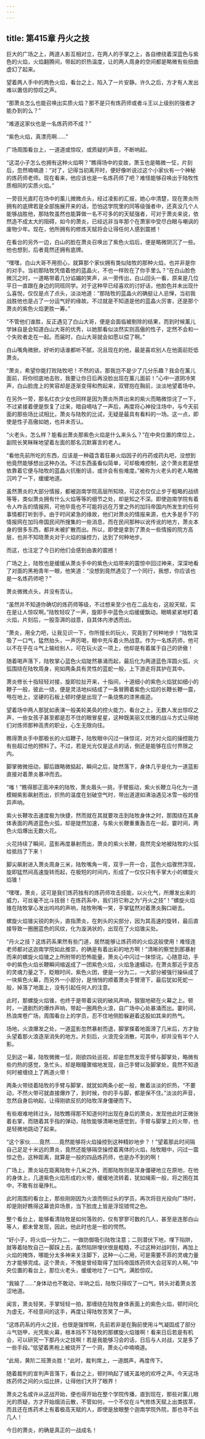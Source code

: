 ```yaml
---
---
---
```

title: 第415章 丹火之技
---



巨大的广场之上，两道人影互相对立，在两人的手掌之上，各自缭绕着深蓝色与紫色的火焰，火焰翻腾间，带起的炽热温度，让的两人周身的空间都是略微有些扭曲虚幻了起来。

望着两人手中的两色火焰，看台之上，陷入了一片安静。许久之后，方才有人发出难以置信的惊叹之声。

“那萧炎怎么也能召唤出实质火焰？那不是只有炼药师或者斗王以上级别的强者才能办到的么？”

“难道这家伙也是一名炼药师不成？”

“紫色火焰，真漂亮啊……”

广场周围看台上，一道道或惊叹，或质疑的声音，不断响起。

“这混小子怎么也拥有这种火焰啊？”瞧得场中的变故，萧玉也是略微一怔，片刻后，忽然喃喃道：“对了，记得当初离开时，便好像听说过这个小家伙有一个神秘的炼药师老师。现在看来，他应该也是一名炼药师了吧？难怪能够召唤出于陆牧性质相同的实质火焰。”

一旁目光直盯在场中的薰儿微微点头，经过凌影的汇报，她心中清楚，现在萧炎所拥有的底牌若是全部施展开来的话，恐怕这学院里的同等级强者中，还真没几个人能够战胜他，那陆牧虽然也能算做一名不可多的的天赋强者，可对于萧炎来说，依然造不成太大的阻碍，如今的萧炎，已经远非当年那个在萧家中受尽白眼与嘲讽的废物少年。现在，他所拥有的修炼天赋将会让得任何人感到震撼！

在看台的另外一边，白山的脸在萧炎召唤出了紫色火焰后，便是略微阴沉了一些。他也想到，后者竟然还拥有底牌。

“嘿嘿，白山大哥不用担心，就算那个家伙拥有类似陆牧的那种火焰，也并非是你的对手。当初那陆牧凭借着他的蓝晶火，不也一样败在了你手里么？”在白山脸色微沉之时，一道略带着几分谄媚的笑声，从一旁传出，白山回头一看，原来是几位平日一直跟在身边的同班同学。对于这种早已经喜欢的讨好话，他脸色并未出现什么喜悦，仅仅是点了点头，淡淡地道：“那陆牧的蓝晶火的确挺让人忌惮，当初我战胜他也是占了一分运气好的缘故。不过就是不知道是他的蓝晶火厉害，还是那个萧炎的紫色火焰更胜一筹。”

“不管他们谁胜，反正遇见了白山大哥，便是会面临被剔除的结果，而到时候薰儿学妹自是会知道白山大哥的优秀，以她那看似淡然实则高傲的性子，定然不会和一个失败者走在一起。而届时，白山大哥就会如愿以偿了啊。”

白山嘴角微掀，好听的话谁都听不腻，况且现在的他，最是喜欢别人在他面前贬低萧炎。

“萧炎，希望你能打败陆牧吧！不然的话，那我岂不是少了几分乐趣？我会在薰儿面前，将你彻底地击败，我要让你日后再没脸出现在薰儿面前！”心中一道阴冷笑声，白山脸庞上的笑容却是逐渐变得和煦起来，双臂抱在胸前，淡淡地望着场中。

在另外一旁，那名红衣少女也同样是因为萧炎所弄出来的紫火而略微惊诧了一下，不过紧接着便是恢复了过来，暗自嘀咕了一声后，再度将心神投注场中，与今天前面的那些场比试相比，萧炎与陆牧的比试，无疑是最具有看料的一场。这一点，即使是性子高傲如她，也并未否认。

“火老头，怎么样？能看出萧炎那紫色火焰是什么来头么？”在中央位置的席位上，副院长笑眯眯地望着左面的那名沉默寡言的老人。

“看他先前所吃的东西，应该是一种蕴含着狂暴火焰因子的丹药或药丸吧，没想到他竟然能够想出这种办法。不过东西虽看似简单，可却极难控制，这个萧炎若是想依靠着它便与陆牧的蓝晶火抗衡的话，或许会有些难度。”被称为火老头的老人略微沉吟了一下，缓缓地道。

虽然萧炎的大部分情报，都被迦南学院高层所知晓，可这也仅仅止步于粗略的战绩等等，类似萧炎拥有什么火焰等等的细节之处，却是知之不深。即使迦南学院有着令人咋舌的情报网，可他毕竟也不可能将远在万里之外的加玛帝国内所发生的任何事情都打听到手。由于时间紧急的缘故，他们对萧炎的情报来源，也大多是手下的情报网在加玛帝国民间所搜集的一些消息，而在民间那种以讹传讹的地方，萧炎本身的很多东西，都并未被扩散而出。所以，即使是拿到了萧炎一些情报的院方高层，也并不知晓萧炎对于火焰的操控力，达到了何种地步。

而这，也注定了今日的他们会感到由衷的震撼！

广场之上，陆牧也是缓缓从萧炎手中的紫色火焰带来的震惊中回过神来，深深地看了对面的黑袍青年一眼，他笑道：“没想到竟然遇见了一个同行，我想，你应该也是一名炼药师吧？”

萧炎微微点头，并没有否认。

“虽然并不知道你确切的炼药师等级，不过想来至少也在二品左右，这般天赋，实在是让人惊叹啊。”陆牧轻叹了一声，旋即手中蓝色火焰缓缓飘动。眼睛紧紧地盯着火焰，片刻后，一股澎湃的战意，自其体内渗透而出。

“萧炎，用全力吧，让我见识一下，你所擅长的玩火，究竟到了何种地步！”陆牧深吸了一口气，猛然抬头，一声厉喝，眼中充斥着火热战意。作为一名炼药师，他可以不在乎在斗气上输给别人，可在玩火这一项上，他却是有着属于自己的骄傲！

随着喝声落下，陆牧掌心蓝色火焰陡然暴涌而起，最后化为两道蓝色浑圆火弧，火弧围绕在陆牧周身，宛如两条具有灵性的蓝蛇一般，上下游走将其护在其中。

萧炎修长十指轻轻对接，旋即拉扯开来，十指间，十道细小的紫色火焰犹如细小的鞭子一般，彼此一绕，便是灵活地纠结成了一条冒腾着紫色火焰的长鞭长鞭一震，甩在地上，坚硬的石板上顿时便是出现了一条烧焦的漆黑痕迹。

望着场中两人那犹如表演一般美轮美奂的控火能力，看台之上，无数人发出惊叹之声，一些女孩子甚至都是忍不住的眼冒星星，这种既美丽又优雅的战斗方式让得她们对炼师那种高贵的职业，心生无限向往。

瞧得萧炎手中那极长的火焰鞭子，陆牧眼中闪过一抹惊诧，对方对火焰的操控能力有些超过他的预料了。不过，若是光光仅是这点的话，倒还是能够在应付界限之内。

脚掌微微扭动，脚后跟略微掂起，瞬间之后，陡然落下，身体几乎是化为一道蓝影直接对着萧炎暴冲而去。

“嗤！”瞧得那正面冲来的陆牧，萧炎眉头一挑，手臂振动，紫火长鞭立马化为一道模糊紫影飙射而出，炽热的温度在划破空气时，带出道道如沸油遇见冰雪一般的怪异声响。

紫火长鞭攻击速度极为快捷，然而就在其就要攻击到陆牧身体之时，那围绕在其身体表面的两道蓝色火弧，却是陡然加速，与紫火长鞭重重轰击在一起，霎时间，两色火焰爆出无数火花。

火花持续了瞬间，蓝影再度暴射而出，萧炎的紫火长鞭，竟然完全地被陆牧的火弧给抵挡了下来！

脚尖飙射进入萧炎周身三米，陆牧嘴角一弯，双手一开一合，蓝色火焰骤然浮现，旋即猛然间高速旋转而起，在极短的时间内，形成了一仅仅只有手掌大小的螺旋火焰锥！

“嘿嘿，萧炎，这可是我们炼药独有的炼药师攻击技能，以火化气，所爆发出来的威力，可丝毫不比斗技弱！在炼药系中，我们将它称之为“丹火之技”！”螺旋火焰锥在陆牧掌心发出呜呜的声响，陆牧咧嘴一笑，手掌猛然对着萧炎胸口砸去。

螺旋火焰锥尖锐的刺头，直指萧炎，在刺头的尖部分，因为其高速的旋转，最后直接导致一圈圈蓝色的风纹，化为漩涡状的，出现在了火焰锥尖处。

“丹火之技？这炼药系果然有些门道，居然能够让炼药师的火焰这般使用！难怪连老师都对这迦南学院如此推崇，的确是有着出彩的地方啊！”清晰的察觉到那暴射而来的螺旋火焰锥之上所附带的恐怖能量，萧炎心中闪过一抹惊诧。心随意动，手中的紫色火焰长鞭瞬间缩返成了一团紫色火焰，火焰急速蠕动，在萧炎那近乎变态的灵魂力量之下，眨眼时间，紫色火团，便是一分为二，一大部分被强行操纵成了一块紫色火幕，而另外一小部分，是悄悄的顺着萧炎手臂滑下，最后犹如死蛇一般，掉落了地面上，没有引起任何人的注意。

此时，那螺旋火焰锥，也终于是带着尖锐的破风声响，狠狠地砸在火幕之上。顿时，一道剧烈的爆炸声响，带起一圈两色火浪，自广场中心处暴涌而出。霎时间，热浪席卷广场，周围看台上的学员，忍不住地侧脸躲避着这股如其来的热气。

场地，火浪爆发之处，一道蓝影忽然暴射而退，脚掌搽着地面滑了几米后，方才抬头望着那火浪逐渐消失的地方。片刻后，火浪完全消散，可其中，却并没有半个人影。

见到这一幕，陆牧微微一怔，刚欲四处巡视，却是忽然发现手臂与脚掌处，略微有些灼热的感觉，急忙头，却是眼瞳骤缩地发现，自己手臂以及脚掌处，竟然不知道何时被缠绕上了两道火带！

两条火带绕着陆牧的手臂与脚掌，就犹如两条小蛇一般，散着淡淡的炽热，“不要动，不然火带可就直接爆炸了，到时候，你的手与脚，都是保不住。”淡淡的声音，忽然自身后响起，让得刚欲反抗的陆牧浑身僵硬而下。

有些艰难地转过头，陆牧瞧得那不知道何时出现在身后的萧炎，发现他此时正微张着右掌，而随着其手指的弹动，陆牧能够清晰地感觉到，手臂与脚掌上的火带，也是轻微地跳动了起来。

“这个家伙……竟然……竟然能够将火焰操控到这种精妙地步？！”望着那此时间隔自己足足十米远的萧炎，竟然还能够隔空操控着离体的火焰，陆牧眼中，闪过一震惊之色，这种距离，就算是一般的四品炼药师，也是办不到的啊！

广场上，萧炎站在距离陆牧十几米之外，而那陆牧则是浑身僵硬地立在原地，在他的身体上，几道紫色火焰形成的火带，缓缓地流转着，犹如绳索一般，将之困在其中，不敢有丝毫挣扎。

此时周围的看台上，那些刚刚因为火浪而侧过头的学员，再次将目光投向广场时，却是刚好瞧得这幕诡异场景，当下脸庞上皆是浮现错愕之色。

整个看台上，能够看清陆牧是如何落败的，仅有寥寥可数的几人，甚至是连那白山等人，都未曾发现，因此，他此时也是一脸的愕然。

“好小子，将火焰一分为二，一做防御吸引陆牧注意；二则潜伏下地，埋下陷阱，就等着陆牧自己一脚踩上去，虽然陷阱埋伏很是粗糙，不过这种对战时刻，再加上火焰的掩饰，哪能分太多神来关注脚下，这种一心二用，可是需要不菲的灵魂力量方才能够完成。这个萧炎，不愧是曾经取得了加玛帝国炼药师大会冠军的人啊。”中央位置的看台上，那位火老头，缓缓地吐了一口气，满脸惊叹。

“我输了……”身体动也不敢动，半晌之后，陆牧只得叹了一口气，转头对着萧炎苦涩地道。

闻言，萧炎轻笑，手掌轻轻一拍，那缠绕在陆牧身体表面上的紫色火焰，顿时间化为虚无，不经意间的这手，再度让得陆牧苦笑了一声。

“这炼药系的丹火之技，也很是强悍啊，先前若非是在胸前使用斗气凝固成了部分斗气铠甲，光凭紫火幕，根本挡不下陆牧的那螺旋火焰锥啊！看来日后若是有机会，可以研究一下那丹火之技啊！若是我能够习会的话，日后与人对战，又是多了一些手段。”低望着黑袍上被烧开了一个洞，萧炎心中喃喃道。

“此局，黄阶二班萧炎胜！”此时，裁判席上，一道朗声，再度传下。

随着裁判的宣判声音落下，看台之上，顿时响起了铺天盖地的欢呼之声。今天这场炼药师之间的火焰比拼，让得他们大开了眼界！

萧炎之名或许从这战开始，便也得开始在整个学院传播，直到现在，那些对薰儿眼光的质疑，方才开始烟消云散，不管如何，一个不仅在斗气修炼天赋上出类拔萃，而且还在炼药术上有着极高天赋的人，即使是放眼整个迦南学院外院，那也寻不出几人！

今日的萧炎，的确是真正的一战成名！